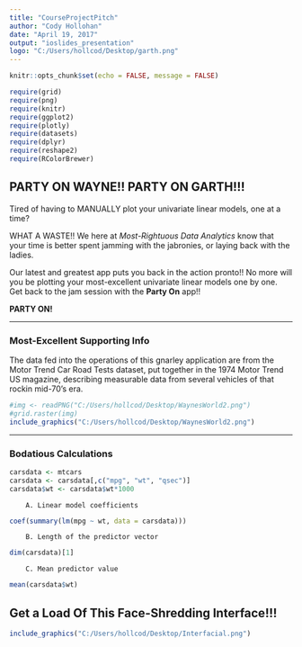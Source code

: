 ```yaml
---
title: "CourseProjectPitch"
author: "Cody Hollohan"
date: "April 19, 2017"
output: "ioslides_presentation"
logo: "C:/Users/hollcod/Desktop/garth.png"
---
```


```r
knitr::opts_chunk$set(echo = FALSE, message = FALSE)
```

```r
require(grid)
require(png)
require(knitr)
require(ggplot2)
require(plotly)
require(datasets)
require(dplyr)
require(reshape2)
require(RColorBrewer)
```

## PARTY ON WAYNE!! PARTY ON GARTH!!!

Tired of having to MANUALLY plot your univariate linear models, one at a time?

WHAT A WASTE!! We here at *Most-Rightuous Data Analytics* know that your time is better spent jamming with the jabronies, or laying back with the ladies. 

Our latest and greatest app puts you back in the action pronto!! No more will you be plotting your most-excellent univariate linear models one by one. Get back to the jam session with the **Party On** app!!

**PARTY ON!**

***
<h3>Most-Excellent Supporting Info</h3>
      
The data fed into the operations of this gnarley application are from the Motor Trend Car Road Tests dataset, put together in the 1974 Motor Trend US magazine, describing measurable data from several vehicles of that rockin mid-70's era.
```r
#img <- readPNG("C:/Users/hollcod/Desktop/WaynesWorld2.png")
#grid.raster(img)
include_graphics("C:/Users/hollcod/Desktop/WaynesWorld2.png")
```

***
<h3>Bodatious Calculations</h3>

```r
carsdata <- mtcars
carsdata <- carsdata[,c("mpg", "wt", "qsec")]
carsdata$wt <- carsdata$wt*1000
```

        A. Linear model coefficients
```r
coef(summary(lm(mpg ~ wt, data = carsdata)))
```
        
        B. Length of the predictor vector
```r
dim(carsdata)[1]        
```        

        C. Mean predictor value
```r
mean(carsdata$wt)
```
</div>

## Get a Load Of This Face-Shredding Interface!!!

```r

include_graphics("C:/Users/hollcod/Desktop/Interfacial.png")

```




